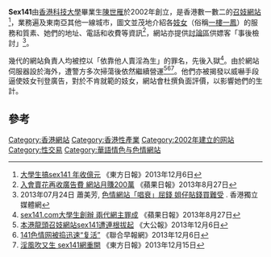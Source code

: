 {{Expand english}}
{{Infobox website
| name = Sex141
| url = [http://go141.com/ go141.com]<br>[http://Sex141.com/ Sex141.com]<br>
| commercial = 是
| type = 目錄
| language = 中文、英文
| registration = 可選擇
| owner = March Computer Company
| founder = 陳世雁
| launch_date = {{Start date and age|2002}}
| revenue = HK$60m
| alexa = {{DecreasePositive}} 20,739（105 – 本地）（2013年12月）
}}
'''Sex141'''由[[香港科技大學|香港科技大學]]畢業生[[陳世雁|陳世雁]]於2002年創立，是香港數一數二的[[召妓|召妓]][[網站|網站]]<ref>[http://orientaldaily.on.cc/cnt/news/20131206/00176_010.html 大學生搞sex141 年收億元] {{Wayback|url=http://orientaldaily.on.cc/cnt/news/20131206/00176_010.html |date=20131207214044 }}《東方日報》2013年12月6日</ref>，業務遍及東南亞其他一線城市，圖文並茂地介紹各[[妓女|妓女]]（俗稱[[一樓一鳳|一樓一鳳]]）的服務和質素、她們的地址、電話和收費等資訊<ref>[http://hk.apple.nextmedia.com/news/art/20130827/18396147 入會賣花再收廣告費 網站月賺200萬] {{Wayback|url=http://hk.apple.nextmedia.com/news/art/20130827/18396147 |date=20131211192544 }}《蘋果日報》2013年8月27日</ref>，網站亦提供[[討論區|討論區]]供嫖客「事後檢討」<ref>2013年07月24日 蕭美芳, [http://www.inmediahk.net/node/1017428 色情網站「唱衰」屈錢 姐仔貼錢買難受] {{Wayback|url=http://www.inmediahk.net/node/1017428 |date=20131213085446 }}. 香港獨立媒體網</ref>。

幾代的網站負責人均被控以「依靠他人賣淫為生」的罪名，先後入獄<ref>[http://hk.apple.nextmedia.com/news/art/20130827/18396141 sex141.com大學生創辦 兩代網主罪成] {{WebCite|url=https://www.webcitation.org/6Lj5B7YBh?url=http://hk.apple.nextmedia.com/news/art/20130827/18396141 |date=20131209021455 |dateformat=iso }}《蘋果日報》2013年8月27日</ref>。由於網站伺服器設於海外，遭警方多次掃蕩後依然繼續營運<ref>[http://news.takungpao.com.hk/hkol/shjj/wz/2013-12/2088918.html 本港龍頭召妓網站sex141遭連根拔起] {{WebCite|url=https://www.webcitation.org/6LjndnrUQ?url=http://news.takungpao.com.hk/hkol/shjj/wz/2013-12/2088918.html |date=20131209133349 |dateformat=iso }}《大公報》2013年12月6日</ref><ref>[http://www.zaobao.com.sg/wencui/social/story20131206-285076 141色情网被捣迅速“复活”] {{Wayback|url=http://www.zaobao.com.sg/wencui/social/story20131206-285076 |date=20131208184539 }}《聯合早報網》2013年12月6日</ref><ref>[http://orientaldaily.on.cc/cnt/news/20131215/00176_056.html 淫風吹又生 sex141網重開] {{Wayback|url=http://orientaldaily.on.cc/cnt/news/20131215/00176_056.html |date=20131219040406 }}《東方日報》2013年12月15日</ref>。他們亦被揭發以威嚇手段逼使妓女刊登廣告，對於不肯就範的妓女，網站會杜撰負面評價，以影響她們的生計。

== 參考 ==
{{reflist}}

[[Category:香港網站|Category:香港網站]]
[[Category:香港性產業|Category:香港性產業]]
[[Category:2002年建立的网站|Category:2002年建立的网站]]

[[Category:性交易|Category:性交易]]
[[Category:華語情色与色情網站|Category:華語情色与色情網站]]